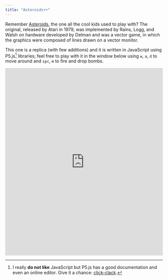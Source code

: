 ```yaml
---
title: "Asteroids++"
---
```





Remember [Asteroids](https://en.wikipedia.org/wiki/Asteroids_%28video_game%29), the one all the cool kids used to play with? The original, released by Atari in 1979, was implemented by Rains, Logg, and Walsh on hardware developed by Delman and was a vector game, in which the graphics were composed of lines drawn on a vector monitor.

This one is a replica (with few additions) and it is written in JavaScript using P5.js[^1] libraries; feel free to play with it in the window below using `w`, `a`, `d` to move around and `spc`, `m` to fire and drop bombs.

<p align="center">
  <embed src="https://matteogiorgi.github.io/asteroids_plus_plus/src" width="100%" height="600px"></embed>
</p>




[^1]: I really **do not like** JavaScript but P5.js has a good documentation and even an online editor. Give it a chance: [click-clack](https://p5js.org/).

